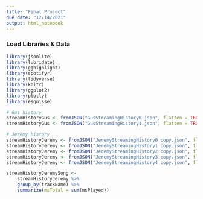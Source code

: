 ```yaml
---
title: "Final Project"
due date: "12/14/2021"
output: html_notebook
---
```


### Load Libraries & Data
```r
library(jsonlite)
library(lubridate)
library(gghighlight)
library(spotifyr)
library(tidyverse)
library(knitr)
library(ggplot2)
library(plotly)
library(esquisse)

# Gus history
streamHistoryGus <- fromJSON("GusStreamingHistory0.json", flatten = TRUE)
streamHistoryGus <- fromJSON("GusStreamingHistory1.json", flatten = TRUE)

# Jeremy history
streamHistoryJeremy <- fromJSON("JeremyStreamingHistory0 copy.json", flatten = TRUE)
streamHistoryJeremy <- fromJSON("JeremyStreamingHistory1 copy.json", flatten = TRUE)
streamHistoryJeremy <- fromJSON("JeremyStreamingHistory2 copy.json", flatten = TRUE)
streamHistoryJeremy <- fromJSON("JeremyStreamingHistory3 copy.json", flatten = TRUE)
streamHistoryJeremy <- fromJSON("JeremyStreamingHistory4 copy.json", flatten = TRUE)

```

```r
streamHistoryJeremySong <- 
    streamHistoryJeremy %>%
    group_by(trackName) %>%
    summarize(msTotal = sum(msPlayed))
```





